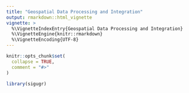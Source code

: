 ```yaml
---
title: "Geospatial Data Processing and Integration"
output: rmarkdown::html_vignette
vignette: >
  %\VignetteIndexEntry{Geospatial Data Processing and Integration}
  %\VignetteEngine{knitr::rmarkdown}
  %\VignetteEncoding{UTF-8}
---
```


```r
knitr::opts_chunk$set(
  collapse = TRUE,
  comment = "#>"
)
```

```r
library(sigugr)
```
